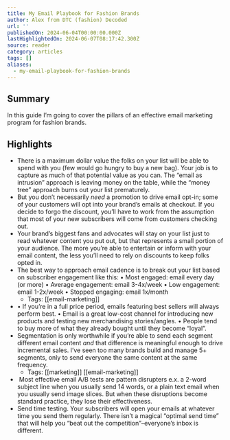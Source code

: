 ```yaml
---
title: My Email Playbook for Fashion Brands
author: Alex from DTC (fashion) Decoded
url: ''
publishedOn: 2024-06-04T00:00:00.000Z
lastHighlightedOn: 2024-06-07T08:17:42.300Z
source: reader
category: articles
tags: []
aliases:
  - my-email-playbook-for-fashion-brands
---
```

## Summary

In this guide I’m going to cover the pillars of an effective email marketing program for fashion brands.

## Highlights
- There is a maximum dollar value the folks on your list will be able to spend with you (few would go hungry to buy a new bag). Your job is to capture as much of that potential value as you can. The “email as intrusion” approach is leaving money on the table, while the “money tree” approach burns out your list prematurely.
- ​But you don’t necessarily *need* a promotion to drive email opt-in; some of your customers will opt into your brand’s emails at checkout. If you decide to forgo the discount, you’ll have to work from the assumption that most of your new subscribers will come from customers checking out.
- Your brand’s biggest fans and advocates will stay on your list just to read whatever content you put out, but that represents a small portion of your audience. The more you’re able to entertain or inform with your email content, the less you’ll need to rely on discounts to keep folks opted in.
- The best way to approach email cadence is to break out your list based on subscriber engagement like this:
  • Most engaged: email every day (or more)
  • Average engagement: email 3-4x/week
  • Low engagement: email 1-2x/week
  • Stopped engaging: email 1x/month
    - Tags: [[email-marketing]] 
- • If you’re in a full price period, emails featuring best sellers will always perform best.
  • Email is a great low-cost channel for introducing new products and testing new merchandising stories/angles.
  • People tend to buy more of what they already bought until they become “loyal”.
- ​Segmentation is only worthwhile if you’re able to send each segment different email content *and* that difference is meaningful enough to drive incremental sales. I’ve seen too many brands build and manage 5+ segments, only to send everyone the same content at the same frequency.
    - Tags: [[marketing]] [[email-marketing]] 
- ​ 
  Most effective email A/B tests are pattern disrupters e.x. a 2-word subject line when you usually send 14 words, or a plain text email when you usually send image slices. But when these disruptions become standard practice, they lose their effectiveness.
- Send time testing. Your subscribers will open your emails at whatever time you send them regularly. There isn’t a magical “optimal send time” that will help you “beat out the competition”–everyone’s inbox is different.
